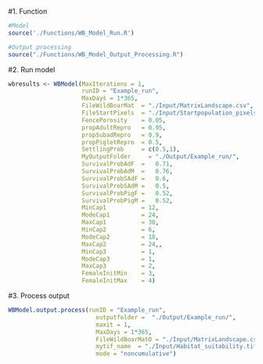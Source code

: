#1. Function
```r
#Model
source('./Functions/WB_Model_Run.R')

#Output processing
source("./Functions/WB_Model_Output_Processing.R")
```

#2. Run model
```r
wbresults <- WBModel(MaxIterations = 1, 
                     runID = "Example_run",   
                     MaxDays = 1*365,
                     FileWildBoarMat  = "./Input/MatrixLandscape.csv",  
                     FileStartPixels  = "./Input/Startpopulation_pixels.csv",
                     FencePorosity    = 0.05,
                     propAdultRepro   = 0.95,        
                     propSubadRepro   = 0.9,
                     propPigletRepro  = 0.5,
                     SettlingProb     = c(0.5,1),
                     MyOutputFolder     = "./Output/Example_run/",
                     SurvivalProbAdF  =   0.71,                      
                     SurvivalProbAdM  =   0.76,                    
                     SurvivalProbSAdF =   0.6,                       
                     SurvivalProbSAdM =   0.5,                      
                     SurvivalProbPigF =   0.52,                        
                     SurvivalProbPigM =   0.52, 
                     MinCap1          = 12,
                     ModeCap1         = 24,
                     MaxCap1          = 30,
                     MinCap2          = 6,
                     ModeCap2         = 18,
                     MaxCap2          = 24,,
                     MinCap3          = 1,
                     ModeCap3         = 1,
                     MaxCap3          = 2,
                     FemaleInitMin    = 3,
                     FemaleInitMax    = 4)
```

#3. Process output
```r
WBModel.output.process(runID = "Example_run",
                         outputfolder =  "./Output/Example_run/",
                         maxit = 1,
                         MaxDays = 1*365,
                         FileWildBoarMatO = "./Input/MatrixLandscape.csv",
                         mytif_name  = "./Input/Habitat_suitability.tif", 
                         mode = "noncumulative")
```

